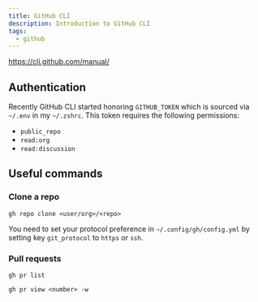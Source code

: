 ```yaml
---
title: GitHub CLI
description: Introduction to GitHub CLI
tags:
  - github
---
```


https://cli.github.com/manual/

## Authentication

Recently GitHub CLI started honoring `GITHUB_TOKEN` which is sourced via
`~/.env` in my `~/.zshrc`. This token requires the following permissions:

- `public_repo`
- `read:org`
- `read:discussion`

## Useful commands

### Clone a repo

```
gh repo clone <user/org>/<repo>
```

You need to set your protocol preference in `~/.config/gh/config.yml` by setting
key `git_protocol` to `https` or `ssh`.

### Pull requests

```
gh pr list
```

```
gh pr view <number> -w
```

